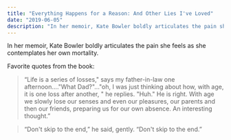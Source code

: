 ```yaml
---
title: "Everything Happens for a Reason: And Other Lies I've Loved"
date: "2019-06-05"
description: "In her memoir, Kate Bowler boldly articulates the pain she feels as she contemplates her own mortality."
---
```


In her memoir, Kate Bowler boldly articulates the pain she feels as she contemplates her own mortality.

Favorite quotes from the book:

> “Life is a series of losses," says my father-in-law one afternoon...."What Dad?"..."oh, I was just thinking about how, with age, it is one loss after another, " he replies. "Huh." He is right. With age we slowly lose our senses and even our pleasures, our parents and then our friends, preparing us for our own absence. An interesting thought.”

> “Don't skip to the end,” he said, gently. “Don't skip to the end.”
